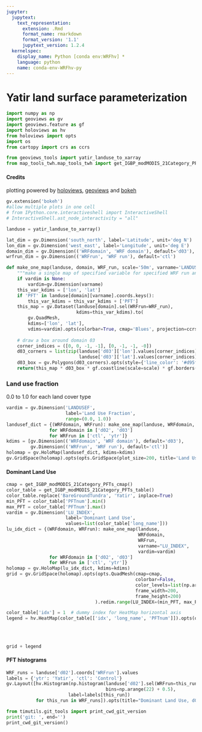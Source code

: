 ```yaml
---
jupyter:
  jupytext:
    text_representation:
      extension: .Rmd
      format_name: rmarkdown
      format_version: '1.1'
      jupytext_version: 1.2.4
  kernelspec:
    display_name: Python [conda env:WRFhv] *
    language: python
    name: conda-env-WRFhv-py
---
```


# Yatir land surface parameterization

```python
import numpy as np
import geoviews as gv
import geoviews.feature as gf
import holoviews as hv
from holoviews import opts
import os
from cartopy import crs as ccrs

from geoviews_tools import yatir_landuse_to_xarray
from map_tools_twh.map_tools_twh import get_IGBP_modMODIS_21Category_PFTs_cmap, get_IGBP_modMODIS_21Category_PFTs_table
```

#### Credits
plotting powered by [holoviews](http://holoviews.org/), [geoviews](http://geoviews.org) and [bokeh](https://bokeh.pydata.org)

```python
gv.extension('bokeh')
#allow multiple plots in one cell
# from IPython.core.interactiveshell import InteractiveShell
# InteractiveShell.ast_node_interactivity = "all"
```

```python
landuse = yatir_landuse_to_xarray()
```

```python
lat_dim = gv.Dimension('south_north', label='Latitude', unit='deg N')
lon_dim = gv.Dimension('west_east', label='Longitude', unit='deg E')
domain_dim = gv.Dimension(('WRFdomain', 'WRF domain'), default='d03'),
wrfrun_dim = gv.Dimension(('WRFrun', 'WRF run'), default='ctl')
```

```python
def make_one_map(landuse, domain, WRF_run, scale='50m', varname='LANDUSEF', vardim=None):
    """make a single map of specified variable for specified WRF run and domain"""
    if vardim is None:
        vardim=gv.Dimension(varname)
    this_var_kdims = ['lon', 'lat']
    if 'PFT' in landuse[domain][varname].coords.keys():
        this_var_kdims = this_var_kdims + ['PFT']
    this_map = gv.Dataset(landuse[domain].sel(WRFrun=WRF_run), 
                          kdims=this_var_kdims).to(
        gv.QuadMesh, 
        kdims=['lon', 'lat'], 
        vdims=vardim).opts(colorbar=True, cmap='Blues', projection=ccrs.PlateCarree())
                 
    # draw a box around domain 03
    corner_indices = ([0, 0, -1, -1], [0, -1, -1, -0])
    d03_corners = list(zip(landuse['d03']['lon'].values[corner_indices], 
                           landuse['d03']['lat'].values[corner_indices]))
    d03_box = gv.Polygons(d03_corners).opts(style={'line_color': '#d95f02', 'color': None}) 
    return(this_map * d03_box * gf.coastline(scale=scale) * gf.borders(scale=scale))
```

### Land use fraction ###

0.0 to 1.0 for each land cover type

```python
vardim = gv.Dimension('LANDUSEF',
                      label='Land Use Fraction', 
                      range=(0.0, 1.0))
landusef_dict = {(WRFdomain, WRFrun): make_one_map(landuse, WRFdomain, WRFrun, vardim=vardim) 
                for WRFdomain in ['d02', 'd03'] 
                for WRFrun in ['ctl', 'ytr']}
kdims = [gv.Dimension(('WRFdomain', 'WRF domain'), default='d03'),
         gv.Dimension(('WRFrun', 'WRF run'), default='ctl')]
holomap = gv.HoloMap(landusef_dict, kdims=kdims)
gv.GridSpace(holomap).opts(opts.GridSpace(plot_size=200, title='Land Use Fraction'))
```

#### Dominant Land Use

```python
cmap = get_IGBP_modMODIS_21Category_PFTs_cmap()
color_table = get_IGBP_modMODIS_21Category_PFTs_table()
color_table.replace('BareGroundTundra', 'Yatir', inplace=True)
min_PFT = color_table['PFTnum'].min()
max_PFT = color_table['PFTnum'].max()
vardim = gv.Dimension('LU_INDEX', 
                      label='Dominant Land Use',
                      values=list(color_table['long_name']))
lu_idx_dict = {(WRFdomain, WRFrun): make_one_map(landuse, 
                                                 WRFdomain, 
                                                 WRFrun, 
                                                 varname="LU_INDEX", 
                                                 vardim=vardim) 
                for WRFdomain in ['d02', 'd03'] 
                for WRFrun in ['ctl', 'ytr']}
holomap = gv.HoloMap(lu_idx_dict, kdims=kdims)
grid = gv.GridSpace(holomap).opts(opts.QuadMesh(cmap=cmap,
                                                colorbar=False,
                                                color_levels=list(np.arange(22) - 0.5),
                                                frame_width=200,
                                                frame_height=200)
                                 ).redim.range(LU_INDEX=(min_PFT, max_PFT + 1))
```

```python
color_table['idx'] = 1  # dummy index for HeatMap horizontal axis
legend = hv.HeatMap(color_table[['idx', 'long_name', 'PFTnum']]).opts(opts.HeatMap(cmap=cmap, 
                                                                                   clim=(0, 22), 
                                                                                   xaxis='bare', 
                                                                                   ylabel='',
                                                                                   frame_width=50))
grid + legend
```

#### PFT histograms

```python
WRF_runs = landuse['d02'].coords['WRFrun'].values
labels = {'ytr': 'Yatir', 'ctl': 'Control'}
gv.Layout([hv.Histogram(np.histogram(landuse['d02'].sel(WRFrun=this_run)['LU_INDEX'].values.flatten(), 
                                     bins=np.arange(22) + 0.5),
                       label=labels[this_run])
           for this_run in WRF_runs]).opts(title="Dominant Land Use, d02")
```

```python
from timutils.git_tools import print_cwd_git_version
print('git: ', end='')
print_cwd_git_version()
```
